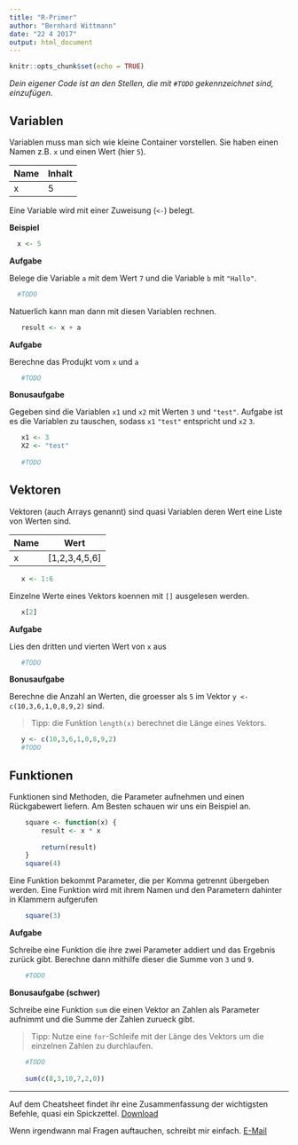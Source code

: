 ```yaml
---
title: "R-Primer"
author: "Bernhard Wittmann"
date: "22 4 2017"
output: html_document
---
```


```r
knitr::opts_chunk$set(echo = TRUE)
```

*Dein eigener Code ist an den Stellen, die mit `#TODO` gekennzeichnet sind, einzufügen.*

## Variablen

Variablen muss man sich wie kleine Container vorstellen. Sie haben einen Namen z.B. `x` und einen Wert (hier `5`).

| Name | Inhalt |
|------|--------|
| x   | 5      |

Eine Variable wird mit einer Zuweisung (`<-`) belegt.

**Beispiel**

```r
  x <- 5
```


**Aufgabe**

Belege die Variable `a` mit dem Wert `7` und die Variable `b` mit `"Hallo"`.

```r
  #TODO
```


Natuerlich kann man dann mit diesen Variablen rechnen.

```r
   result <- x + a
```

**Aufgabe**

Berechne das Produjkt vom `x` und `a`

```r
   #TODO
```

**Bonusaufgabe**

Gegeben sind die Variablen `x1` und `x2` mit Werten `3` und `"test"`.
Aufgabe ist es die Variablen zu tauschen, sodass `x1` `"test"` entspricht und `x2` `3`.

```r
   x1 <- 3
   X2 <- "test"
   
   #TODO

```


## Vektoren

Vektoren (auch Arrays genannt) sind quasi Variablen deren Wert eine Liste von Werten sind.

| Name | Wert          |
|------| --------------|
| x    | [1,2,3,4,5,6] |

```r
   x <- 1:6
```

Einzelne Werte eines Vektors koennen mit `[]` ausgelesen werden.

```r
   x[2]
```

**Aufgabe**

Lies den dritten und vierten Wert von `x` aus

```r
   #TODO
```

**Bonusaufgabe**

Berechne die Anzahl an Werten, die groesser als `5` im Vektor `y <- c(10,3,6,1,0,8,9,2)` sind.

> Tipp: die Funktion `length(x)` berechnet die Länge eines Vektors.

```r
   y <- c(10,3,6,1,0,8,9,2)
   #TODO
```


## Funktionen

Funktionen sind Methoden, die Parameter aufnehmen und einen Rückgabewert liefern. Am Besten schauen wir uns ein Beispiel an.

```r
	square <- function(x) {
    	result <- x * x
        
        return(result)
    }
    square(4)
```

Eine Funktion bekommt Parameter, die per Komma getrennt übergeben werden. Eine Funktion wird mit ihrem Namen und den Parametern dahinter in Klammern aufgerufen

```r
	square(3)
```

**Aufgabe**

Schreibe eine Funktion die ihre zwei Parameter addiert und das Ergebnis zurück gibt. Berechne dann mithilfe dieser die Summe von `3` und `9`.

```r
	#TODO
```

**Bonusaufgabe (schwer)**

Schreibe eine Funktion `sum` die einen Vektor an Zahlen als Parameter aufnimmt und die Summe der Zahlen zurueck gibt.

> Tipp: Nutze eine `for`-Schleife mit der Länge des Vektors um die einzelnen Zahlen zu durchlaufen.


```r
    #TODO
    
    sum(c(8,3,10,7,2,0))
```

---

Auf dem Cheatsheet findet ihr eine Zusammenfassung der wichtigsten Befehle, quasi ein Spickzettel.
[Download](https://raw.githubusercontent.com/rstudio/cheatsheets/master/source/pdfs/base-r.pdf)

Wenn irgendwann mal Fragen auftauchen, schreibt mir einfach. [E-Mail](mailto:b.wittmann@tum.de)
